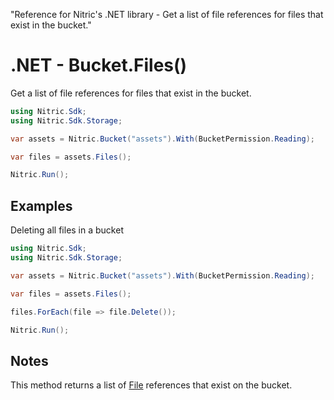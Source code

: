   "Reference for Nitric's .NET library - Get a list of file references for files that exist in the bucket."

# .NET - Bucket.Files()

Get a list of file references for files that exist in the bucket.

```csharp
using Nitric.Sdk;
using Nitric.Sdk.Storage;

var assets = Nitric.Bucket("assets").With(BucketPermission.Reading);

var files = assets.Files();

Nitric.Run();
```

## Examples

Deleting all files in a bucket

```csharp
using Nitric.Sdk;
using Nitric.Sdk.Storage;

var assets = Nitric.Bucket("assets").With(BucketPermission.Reading);

var files = assets.Files();

files.ForEach(file => file.Delete());

Nitric.Run();
```

## Notes

This method returns a list of [File](./bucket-file) references that exist on the bucket.
